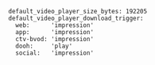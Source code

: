```
default_video_player_size_bytes: 192205
default_video_player_download_trigger:
  web:      'impression'
  app:      'impression'
  ctv-bvod: 'impression'
  dooh:     'play'
  social:   'impression'
```
